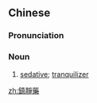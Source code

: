 ==Chinese==
{{zh-forms|s=镇静药|type=21}}

===Pronunciation===
{{zh-pron
|m=zhènjìngyào
|cat=n
}}

===Noun===
{{zh-noun}}

# [[sedative]]; [[tranquilizer]]

[[zh:鎮靜藥]]